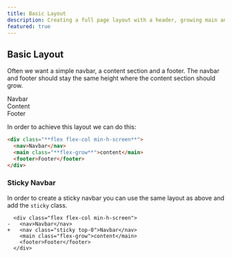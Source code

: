 ```yaml
---
title: Basic Layout
description: Creating a full page layout with a header, growing main and a footer.
featured: true
---
```



## Basic Layout

Often we want a simple navbar, a content section and a footer. The navbar and footer should stay the same height
where the content section should grow.

<div className="flex flex-col shadow-lg rounded-md">
  <nav className="rounded-t-md text-white font-medium px-3 py-2 bg-gradient-to-br from-pink-400 to-purple-500">
    Navbar
  </nav>
  <main className="text-white font-medium px-3 py-10 bg-gradient-to-r from-emerald-400 to-teal-500">
    Content
  </main>
  <footer className="text-white rounded-b-md font-medium px-3 py-2 bg-gradient-to-tr from-yellow-400 to-yellow-500">
    Footer
  </footer>
</div>

In order to achieve this layout we can do this:

```html
<div class="**flex flex-col min-h-screen**">
  <nav>Navbar</nav>
  <main class="**flex-grow**">content</main>
  <footer>Footer</footer>
</div>
```

### Sticky Navbar

In order to create a sticky navbar you can use the same layout as above and add the `sticky` class.

```diff-html
  <div class="flex flex-col min-h-screen">
-   <nav>Navbar</nav>
+   <nav class="sticky top-0">Navbar</nav>
    <main class="flex-grow">content</main>
    <footer>Footer</footer>
  </div>
```
